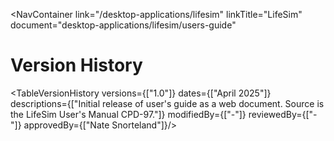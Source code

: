 
<NavContainer 
  link="/desktop-applications/lifesim"
  linkTitle="LifeSim" 
  document="desktop-applications/lifesim/users-guide"
></NavContainer>

# Version History

<TableVersionHistory
    versions={["1.0"]}
    dates={["April 2025"]}
    descriptions={["Initial release of user's guide as a web document. Source is the LifeSim User's Manual CPD-97."]}
    modifiedBy={["-"]}
    reviewedBy={["-"]}
    approvedBy={["Nate Snorteland"]}/>
